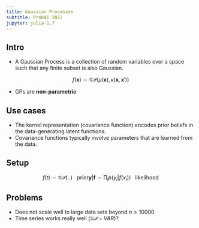 ```yaml
---
title: Gaussian Processes
subtitle: ProbAI 2022
jupyter: julia-1.7
---
```


## Intro

- A Gaussian Process is a collection of random variables over a space such that any finite subset is also Gaussian.

$$
f(\mathbf{x}) \sim \mathcal{GP}(\mu(\mathbf{x}),\kappa (\mathbf{x},\mathbf{x}'))
$$

- GPs are **non-parametric**

## Use cases

- The kernel representation (covariance function) encodes prior beliefs in the data-generating latent functions. 
- Covariance functions typically involve parameters that are learned from the data.

## Setup

$$
f(t) \sim \mathcal{GP}(..) \ \ \ \text{prior} 
\mathbf{y}|\mathbf{f} \sim \prod_i p(y_i|f(x_i)) \ \ \ \text{likelihood}
$$

## Problems

- Does not scale well to large data sets beyond $n>10000$.
- Time series works really well ($\mathcal{GP}-VAR$)?